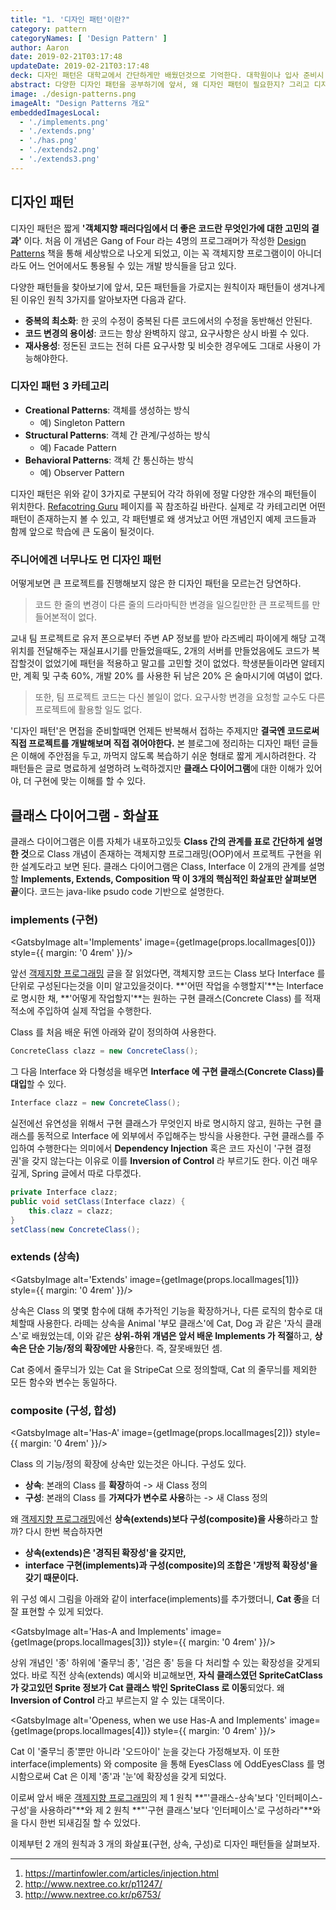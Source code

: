 ```yaml
---
title: "1. '디자인 패턴'이란?"
category: pattern
categoryNames: [ 'Design Pattern' ]
author: Aaron
date: 2019-02-21T03:17:48
updateDate: 2019-02-21T03:17:48
deck: 디자인 패턴은 대학교에서 간단하게만 배웠던것으로 기억한다. 대학원이나 입사 준비시 디자인 패턴은 항상 시험에 나오는 주제였지만, 필자는 실제로 사용해본 경험이 적었기에 왜 이것이 중요한지에 대해서 체감할 일이 없었다. 부트코드와 이론보단 프로젝트를 많이하는 요즘의 시대엔 좀 다르겠지만 필자는 패턴이 왜 쓰이는지 경험적으로 습득한것은 입사하고 나서부터였기 때문이다.
abstract: 다양한 디자인 패턴을 공부하기에 앞서, 왜 디자인 패턴이 필요한지? 그리고 디자인 패턴을 이해하는데 도움이 될 클래스 다이어그램을 짧게 학습해보도록 한다.
image: ./design-patterns.png
imageAlt: "Design Patterns 개요"
embeddedImagesLocal:
  - './implements.png'
  - './extends.png'
  - './has.png'
  - './extends2.png'
  - './extends3.png'
---
```



## 디자인 패턴

디자인 패턴은 짧게 **'객체지향 패러다임에서 더 좋은 코드란 무엇인가에 대한 고민의 결과'** 이다. 처음 이 개념은 Gang of Four 라는 4명의 프로그래머가 작성한 [Design Patterns](https://en.wikipedia.org/wiki/Design_Patterns) 책을 통해 세상밖으로 나오게 되었고, 이는 꼭 객체지향 프로그램이이 아니더라도 어느 언어에서도 통용될 수 있는 개발 방식들을 담고 있다.

다양한 패턴들을 찾아보기에 앞서, 모든 패턴들을 가로지는 원칙이자 패턴들이 생겨나게된 이유인 원칙 3가지를 알아보자면 다음과 같다.

- **중복의 최소화**: 한 곳의 수정이 중복된 다른 코드에서의 수정을 동반해선 안된다.
- **코드 변경의 용이성**: 코드는 항상 완벽하지 않고, 요구사항은 상시 바뀔 수 있다.
- **재사용성**: 정돈된 코드는 전혀 다른 요구사항 및 비슷한 경우에도 그대로 사용이 가능해야한다.

### 디자인 패턴 3 카테고리

- **Creational Patterns**: 객체를 생성하는 방식
  - 예) Singleton Pattern
- **Structural Patterns**: 객체 간 관계/구성하는 방식
  - 예) Facade Pattern
- **Behavioral Patterns**: 객체 간 통신하는 방식
  - 예) Observer Pattern

디자인 패턴은 위와 같이 3가지로 구분되어 각각 하위에 정말 다양한 개수의 패턴들이 위치한다. [Refacotring Guru](https://refactoring.guru/design-patterns/catalog) 페이지를 꼭 참조하길 바란다. 실제로 각 카테고리면 어떤 패턴이 존재하는지 볼 수 있고, 각 패턴별로 왜 생겨났고 어떤 개념인지 예제 코드들과 함께 앞으로 학습에 큰 도움이 될것이다.

### 주니어에겐 너무나도 먼 디자인 패턴

어떻게보면 큰 프로젝트를 진행해보지 않은 한 디자인 패턴을 모르는건 당연하다.

> 코드 한 줄의 변경이 다른 줄의 드라마틱한 변경을 일으킬만한 큰 프로젝트를 만들어본적이 없다.

교내 팀 프로젝트로 유저 폰으로부터 주변 AP 정보를 받아 라즈베리 파이에게 해당 고객 위치를 전달해주는 재실표시기를 만들었을때도, 2개의 서버를 만들었음에도 코드가 복잡할것이 없었기에 패턴을 적용하고 말고를 고민할 것이 없었다. 학생분들이라면 알테지만, 계획 및 구축 60%, 개발 20% 를 사용한 뒤 남은 20% 은 술마시기에 여념이 없다.

> 또한, 팀 프로젝트 코드는 다신 볼일이 없다. 요구사항 변경을 요청할 교수도 다른 프로젝트에 활용할 일도 없다.

'디자인 패턴'은 면접을 준비할때면 언제든 반복해서 접하는 주제지만 **결국엔 코드로써 직접 프로젝트를 개발해보며 직접 겪어야한다.** 본 블로그에 정리하는 디자인 패턴 글들은 이해에 주안점을 두고, 까먹지 않도록 복습하기 쉬운 형태로 짧게 게시하려한다. 각 패턴들은 글로 명료하게 설명하려 노력하겠지만 **클래스 다이어그램**에 대한 이해가 있어야, 더 구현에 맞는 이해를 할 수 있다.

## 클래스 다이어그램 - 화살표

클래스 다이어그램은 이름 자체가 내포하고있듯 **Class 간의 관계를 표로 간단하게 설명한 것**으로 Class 개념이 존재하는 객체지향 프로그래밍(OOP)에서 프로젝트 구현을 위한 설계도라고 보면 된다. 클래스 다이어그램은 Class, Interface 이 2개의 관계를 설명할 **Implements, Extends, Composition 딱 이 3개의 핵심적인 화살표만 살펴보면 끝**이다. 코드는 java-like psudo code 기반으로 설명한다.

### implements (구현)

<GatsbyImage
    alt='Implements'
    image={getImage(props.localImages[0])}
    style={{ margin: '0 4rem' }}/>

앞선 [객제지향 프로그래밍](/pattern/two-principles-on-oop) 글을 잘 읽었다면, 객체지향 코드는 Class 보다 Interface 를 단위로 구성된다는것을 이미 알고있을것이다. **'어떤 작업을 수행할지'**는 Interface 로 명시한 채, **'어떻게 작업할지'**는 원하는 구현 클래스(Concrete Class) 를 적재적소에 주입하여 실제 작업을 수행한다.

Class 를 처음 배운 뒤엔 아래와 같이 정의하여 사용한다.
``` java
ConcreteClass clazz = new ConcreteClass();
```
그 다음 Interface 와 다형성을 배우면 **Interface 에 구현 클래스(Concrete Class)를 대입**할 수 있다.
``` java
Interface clazz = new ConcreteClass();
```
실전에선 유연성을 위해서 구현 클래스가 무엇인지 바로 명시하지 않고, 원하는 구현 클래스를 동적으로 Interface 에 외부에서 주입해주는 방식을 사용한다. 구현 클래스를 주입하여 수행한다는 의미에서 **Dependency Injection** 혹은 코드 자신이 '구현 결정권'을 갖지 않는다는 이유로 이를 **Inversion of Control** 라 부르기도 한다. 이건 매우 깊게, Spring 글에서 따로 다루겠다.
``` java
private Interface clazz;
public void setClass(Interface clazz) {
    this.clazz = clazz;
}
setClass(new ConcreteClass();
```

### extends (상속) 

<GatsbyImage
    alt='Extends'
    image={getImage(props.localImages[1])}
    style={{ margin: '0 4rem' }}/>

상속은 Class 의 몇몇 함수에 대해 추가적인 기능을 확장하거나, 다른 로직의 함수로 대체할때 사용한다. 라떼는 상속을 Animal '부모 클래스'에 Cat, Dog 과 같은 '자식 클래스'로 배웠었는데, 이와 같은 **상위-하위 개념은 앞서 배운 Implements 가 적절**하고, **상속은 단순 기능/정의 확장에만 사용**한다. 즉, 잘못배웠던 셈.

Cat 중에서 줄무늬가 있는 Cat 을 StripeCat 으로 정의할때, Cat 의 줄무늬를 제외한 모든 함수와 변수는 동일하다.

### composite (구성, 합성)

<GatsbyImage
    alt='Has-A'
    image={getImage(props.localImages[2])}
    style={{ margin: '0 4rem' }}/>

Class 의 기능/정의 확장에 상속만 있는것은 아니다. 구성도 있다.

- **상속**: 본래의 Class 를 **확장**하여 -> 새 Class 정의
- **구성**: 본래의 Class 를 **가져다가 변수로 사용**하는 -> 새 Class 정의

왜 [객제지향 프로그래밍](/pattern/two-principles-on-oop)에선 **상속(extends)보다 구성(composite)을 사용**하라고 할까? 다시 한번 복습하자면

- **상속(extends)은 '경직된 확장성'을 갖지만,**
- **interface 구현(implements)과 구성(composite)의 조합은 '개방적 확장성'을 갖기 때문이다.**

위 구성 예시 그림을 아래와 같이 interface(implements)를 추가했더니, **Cat 종**을 더 잘 표현할 수 있게 되었다.

<GatsbyImage
    alt='Has-A and Implements'
    image={getImage(props.localImages[3])}
    style={{ margin: '0 4rem' }}/>

상위 개념인 '종' 하위에 '줄무늬 종', '검은 종' 등을 다 처리할 수 있는 확장성을 갖게되었다. 바로 직전 상속(extends) 예시와 비교해보면, **자식 클래스였던 SpriteCatClass 가 갖고있던 Sprite 정보가 Cat 클래스 밖인 SpriteClass 로 이동**되었다. 왜 **Inversion of Control** 라고 부르는지 알 수 있는 대목이다.

<GatsbyImage
    alt='Openess, when we use Has-A and Implements'
    image={getImage(props.localImages[4])}
    style={{ margin: '0 4rem' }}/>

Cat 이 '줄무늬 종'뿐만 아니라 '오드아이' 눈을 갖는다 가정해보자. 이 또한 interface(implements) 와 composite 을 통해 EyesClass 에 OddEyesClass 를 명시함으로써 Cat 은 이제 '종'과 '눈'에 확장성을 갖게 되었다. 

이로써 앞서 배운 [객제지향 프로그래밍](/pattern/two-principles-on-oop)의 제 1 원칙 **"'클래스-상속'보다 '인터페이스-구성'을 사용하라"**와 제 2 원칙 **"'구현 클래스'보다 '인터페이스'로 구성하라"**와 을 다시 한번 되새김질 할 수 있었다.

이제부턴 2 개의 원칙과 3 개의 화살표(구현, 상속, 구성)로 디자인 패턴들을 살펴보자.

---
1. https://martinfowler.com/articles/injection.html
2. http://www.nextree.co.kr/p11247/
3. http://www.nextree.co.kr/p6753/
